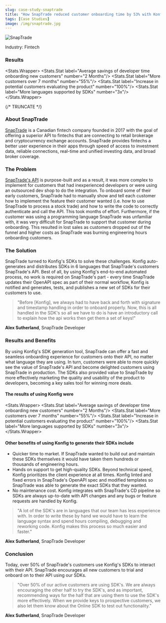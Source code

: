 ```yaml
---
slug: case-study-snaptrade
title: "How SnapTrade reduced customer onboarding time by 53% with Konfig's SDKs"
tags: [Case Studies]
image: /img/snaptrade.jpg
---
```



<Head>
  <title>How SnapTrade reduced customer onboarding time by 53% with Konfig's SDKs</title>
</Head>

![SnapTrade](/img/snaptrade.jpg)

Industry: Fintech

### Results

<Stats.Wrapper>
  <Stats.Stat label="Average savings of developer time onboarding new customers" number="2 Months"/>
  <Stats.Stat label="More customers over 7 months" number="55%"/>
  <Stats.Stat label="Increase in potential customers evaluating the product" number="100%"/>
  <Stats.Stat label="More languages supported by SDKs" number="3x"/>
</Stats.Wrapper>

{/* TRUNCATE */}

### About SnapTrade

[SnapTrade](https://snaptrade.com/) is a Canadian fintech company founded in 2017 with the goal of
offering a superior API to fintechs that are connecting to retail brokerage and
cryptocurrency exchange accounts. SnapTrade provides fintechs a better user
experience in their apps through speed of access to investment data, reliable
connections, real-time and unified investing data, and broad broker coverage.

### The Problem

[SnapTrade's API](https://docs.snaptrade.com/) is purpose-built and as a result, it was more complex to
implement for  customers that had inexperienced developers or were using an
outsourced dev shop to do the integration. To onboard some of their early
customers, SnapTrade had to manually show and tell each customer how to
implement the feature their customer wanted (i.e. how to use SnapTrade to
process a stock trade) and how to write the code to correctly authenticate and
call the API. This took months of effort. Furthermore, if the customer was using
a programming language SnapTrade was unfamiliar with, it was very difficult for
SnapTrade to support that customer during onboarding. This resulted in lost
sales as customers dropped out of the funnel and higher costs as SnapTrade was
burning engineering hours onboarding customers.

### The Solution

SnapTrade turned to Konfig's SDKs to solve these challenges. Konfig
auto-generates and distributes SDKs in 6 languages that SnapTrade's customers
SnapTrade's API. Best of all, by using Konfig's end-to-end automated process, no
work is required on SnapTrade's part - every time SnapTrade updates their
OpenAPI spec as part of their normal workflow, Konfig is notified and generates,
tests, and publishes a new set of SDKs for their customers to use.

> "Before [Konfig], we always had to have back and forth with signature and
> timestamp handling in order to onboard properly. Now, this is all handled in the
> SDK's so all we have to do is have an introductory call to explain how the api
> works then get them a set of keys!"

**Alex Sutherland**, SnapTrade Developer

### Results and Benefits

By using Konfig's SDK generation tool, SnapTrade can offer a fast and seamless
onboarding experience for customers onto their API, no matter what language they
are using. In turn, customers were able to more quickly see the value of
SnapTrade's API and become delighted customers using SnapTrade in production.
The SDKs also provided value to SnapTrade by more effectively marketing the
quality and usability of the product to developers, becoming a key sales tool
for winning more deals.

#### The results of using Konfig were

<Stats.Wrapper>
  <Stats.Stat label="Average savings of developer time onboarding new customers" number="2 Months"/>
  <Stats.Stat label="More customers over 7 months" number="55%"/>
  <Stats.Stat label="Increase in potential customers evaluating the product" number="100%"/>
  <Stats.Stat label="More languages supported by SDKs" number="3x"/>
</Stats.Wrapper>

#### Other benefits of using Konfig to generate their SDKs include

- Quicker time to market. If SnapTrade wanted to build out and maintain these
SDKs themselves it would have taken them hundreds or thousands of engineering
hours.
- Hands on support to get high-quality SDKs. Beyond technical speed, Konfig
prioritizes the client experience at all times. Konfig linted and fixed errors
in SnapTrade's OpenAPI spec and modified templates so SnapTrade was able to
generate the exact SDKs that they wanted.
- No maintenance cost. Konfig integrates with SnapTrade's CD pipeline so SDKs
are always up-to-date with API changes and any bugs or feature requests are
handled by Konfig.

> "A lot of the SDK's are in languages that our team has less experience with.
> In order to write these by hand we would have to learn the language syntax and
> spend hours compiling, debugging and reworking code. Konfig makes this process
> so much easier and faster."

**Alex Sutherland**, SnapTrade Developer

### Conclusion

Today, over 50% of SnapTrade's customers use Konfig's SDKs to interact with
their API. SnapTrade encourages all new customers to trial and onboard on to
their API using our SDKs.

> "Over 50% of our active customers are using SDK's. We are always encouraging the
> other half to try the SDK's, and  as important, recommending ways for the half
> that are using them  to use the SDK's more effectively. When we provide keys to
> prospective customers, we also let them know about the Online SDK to test out
> functionality."

**Alex Sutherland**, SnapTrade Developer